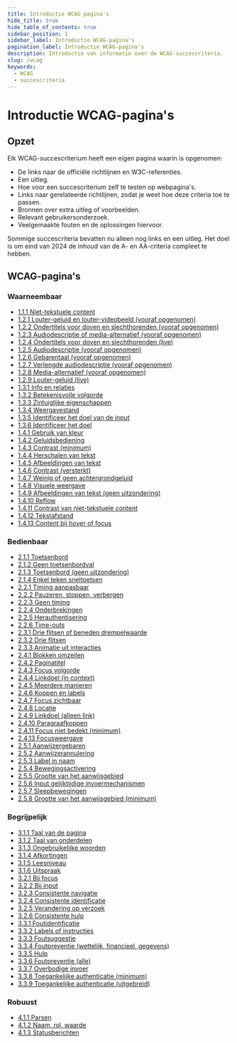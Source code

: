 ```yaml
---
title: Introductie WCAG pagina's
hide_title: true
hide_table_of_contents: true
sidebar_position: 1
sidebar_label: Introductie WCAG-pagina's
pagination_label: Introductie WCAG-pagina's
description: Introductie van informatie over de WCAG-succescriteria.
slug: /wcag
keywords:
  - WCAG
  - succescriteria
---
```



# Introductie WCAG-pagina's

<SpotlightSection>
  <Markdown omitH1 headinglevel={2}>
    <Disclaimer />
  </Markdown>
</SpotlightSection>

## Opzet

Elk WCAG-succescriterium heeft een eigen pagina waarin is opgenomen:

- De links naar de officiële richtlijnen en W3C-referenties.
- Een uitleg.
- Hoe voor een succescriterium zelf te testen op webpagina's.
- Links naar gerelateerde richtlijnen, zodat je weet hoe deze criteria toe te passen.
- Bronnen over extra uitleg of voorbeelden.
- Relevant gebruikersonderzoek.
- Veelgemaakte fouten en de oplossingen hiervoor.

Sommige succescriteria bevatten nu alleen nog links en een uitleg. Het doel is om eind van 2024 de inhoud van de A- en AA-criteria compleet te hebben.

## WCAG-pagina's

### Waarneembaar

- [1.1.1 Niet-tekstuele content](/wcag/1.1.1)
- [1.2.1 Louter-geluid en louter-videobeeld (vooraf opgenomen)](/wcag/1.2.1)
- [1.2.2 Ondertitels voor doven en slechthorenden (vooraf opgenomen)](/wcag/1.2.2)
- [1.2.3 Audiodescriptie of media-alternatief (vooraf opgenomen)](/wcag/1.2.3)
- [1.2.4 Ondertitels voor doven en slechthorenden (live)](/wcag/1.2.4)
- [1.2.5 Audiodescriptie (vooraf opgenomen)](/wcag/1.2.5)
- [1.2.6 Gebarentaal (vooraf opgenomen)](/wcag/1.2.6)
- [1.2.7 Verlengde audiodescriptie (vooraf opgenomen)](/wcag/1.2.7)
- [1.2.8 Media-alternatief (vooraf opgenomen)](/wcag/1.2.8)
- [1.2.9 Louter-geluid (live)](/wcag/1.2.9)
- [1.3.1 Info en relaties](/wcag/1.3.1)
- [1.3.2 Betekenisvolle volgorde](/wcag/1.3.2)
- [1.3.3 Zintuiglijke eigenschappen](/wcag/1.3.3)
- [1.3.4 Weergavestand](/wcag/1.3.4)
- [1.3.5 Identificeer het doel van de input](/wcag/1.3.5)
- [1.3.6 Identificeer het doel](/wcag/1.3.6)
- [1.4.1 Gebruik van kleur](/wcag/1.4.1)
- [1.4.2 Geluidsbediening](/wcag/1.4.2)
- [1.4.3 Contrast (minimum)](/wcag/1.4.3)
- [1.4.4 Herschalen van tekst](/wcag/1.4.4)
- [1.4.5 Afbeeldingen van tekst](/wcag/1.4.5)
- [1.4.6 Contrast (versterkt)](/wcag/1.4.6)
- [1.4.7 Weinig of geen achtergrondgeluid](/wcag/1.4.7)
- [1.4.8 Visuele weergave](/wcag/1.4.8)
- [1.4.9 Afbeeldingen van tekst (geen uitzondering)](/wcag/1.4.9)
- [1.4.10 Reflow](/wcag/1.4.10)
- [1.4.11 Contrast van niet-tekstuele content](/wcag/1.4.11)
- [1.4.12 Tekstafstand](/wcag/1.4.12)
- [1.4.13 Content bij hover of focus](/wcag/1.4.13)

### Bedienbaar

- [2.1.1 Toetsenbord](/wcag/2.1.1)
- [2.1.2 Geen toetsenbordval](/wcag/2.1.2)
- [2.1.3 Toetsenbord (geen uitzondering)](/wcag/2.1.3)
- [2.1.4 Enkel teken sneltoetsen](/wcag/2.1.4)
- [2.2.1 Timing aanpasbaar](/wcag/2.2.1)
- [2.2.2 Pauzeren, stoppen, verbergen](/wcag/2.2.2)
- [2.2.3 Geen timing](/wcag/2.2.3)
- [2.2.4 Onderbrekingen](/wcag/2.2.4)
- [2.2.5 Herauthentisering](/wcag/2.2.5)
- [2.2.6 Time-outs](/wcag/2.2.6)
- [2.3.1 Drie flitsen of beneden drempelwaarde](/wcag/2.3.1)
- [2.3.2 Drie flitsen](/wcag/2.3.2)
- [2.3.3 Animatie uit interacties](/wcag/2.3.3)
- [2.4.1 Blokken omzeilen](/wcag/2.4.1)
- [2.4.2 Paginatitel](/wcag/2.4.2)
- [2.4.3 Focus volgorde](/wcag/2.4.3)
- [2.4.4 Linkdoel (in context)](/wcag/2.4.4)
- [2.4.5 Meerdere manieren](/wcag/2.4.5)
- [2.4.6 Koppen en labels](/wcag/2.4.6)
- [2.4.7 Focus zichtbaar](/wcag/2.4.7)
- [2.4.8 Locatie](/wcag/2.4.8)
- [2.4.9 Linkdoel (alleen link)](/wcag/2.4.9)
- [2.4.10 Paragraafkoppen](/wcag/2.4.10)
- [2.4.11 Focus niet bedekt (minimum)](/wcag/2.4.11)
- [2.4.13 Focusweergave](/wcag/2.4.13)
- [2.5.1 Aanwijzergebaren](/wcag/2.5.1)
- [2.5.2 Aanwijzerannulering](/wcag/2.5.2)
- [2.5.3 Label in naam](/wcag/2.5.3)
- [2.5.4 Bewegingsactivering](/wcag/2.5.4)
- [2.5.5 Grootte van het aanwijsgebied](/wcag/2.5.5)
- [2.5.6 Input gelijktijdige invoermechanismen](/wcag/2.5.6)
- [2.5.7 Sleepbewegingen](/wcag/2.5.7)
- [2.5.8 Grootte van het aanwijsgebied (minimum)](/wcag/2.5.8)

### Begrijpelijk

- [3.1.1 Taal van de pagina](/wcag/3.1.1)
- [3.1.2 Taal van onderdelen](/wcag/3.1.2)
- [3.1.3 Ongebruikelijke woorden](/wcag/3.1.3)
- [3.1.4 Afkortingen](/wcag/3.1.4)
- [3.1.5 Leesniveau](/wcag/3.1.5)
- [3.1.6 Uitspraak](/wcag/3.1.6)
- [3.2.1 Bij focus](/wcag/3.2.1)
- [3.2.2 Bij input](/wcag/3.2.2)
- [3.2.3 Consistente navigatie](/wcag/3.2.3)
- [3.2.4 Consistente identificatie](/wcag/3.2.4)
- [3.2.5 Verandering op verzoek](/wcag/3.2.5)
- [3.2.6 Consistente hulp](/wcag/3.2.6)
- [3.3.1 Foutidentificatie](/wcag/3.3.1)
- [3.3.2 Labels of instructies](/wcag/3.3.2)
- [3.3.3 Foutsuggestie](/wcag/3.3.3)
- [3.3.4 Foutpreventie (wettelijk, financieel, gegevens)](/wcag/3.3.4)
- [3.3.5 Hulp](/wcag/3.3.5)
- [3.3.6 Foutpreventie (alle)](/wcag/3.3.6)
- [3.3.7 Overbodige invoer](/wcag/3.3.7)
- [3.3.8 Toegankelijke authenticatie (minimum)](/wcag/3.3.8)
- [3.3.9 Toegankelijke authenticatie (uitgebreid)](/wcag/3.3.9)

### Robuust

- [4.1.1 Parsen](/wcag/4.1.1)
- [4.1.2 Naam, rol, waarde](/wcag/4.1.2)
- [4.1.3 Statusberichten](/wcag/4.1.3)

<FooterInfo />
